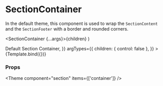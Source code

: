 
<Meta
  title="Components/Section/SectionContainer"
  component={SectionContainer}
/>

# SectionContainer

In the default theme, this component is used to wrap the `SectionContent` and the `SectionFooter` with a border and rounded corners.

  <SectionContainer {...args}>{children}</SectionContainer>
)

<Canvas>
  <Story
    name="Default"
    args={{
      children: <SectionContent>Default Section Container</SectionContent>,
    }}
    argTypes={{
      children: { control: false },
    }}
  >
    {Template.bind({})}
  </Story>
</Canvas>

### Props

<ArgsTable story="Default" />



<Theme component="section" items={['container']} />
